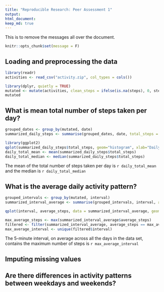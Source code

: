 ```yaml
---
title: "Reproducible Research: Peer Assessment 1"
output: 
html_document:
keep_md: true
---
```


This is to remove the messages all over the document.
```r
knitr::opts_chunk$set(message = F)
```


## Loading and preprocessing the data
```r
library(readr)
activities <- read_csv("activity.zip", col_types = cols())

library(dplyr, quietly = TRUE)
mutated <- mutate(activities, clean_steps = ifelse(is.na(steps), 0, steps))
mutated
```


## What is mean total number of steps taken per day?
```r
grouped_dates <- group_by(mutated, date)
summarized_daily_steps <- summarise(grouped_dates, date, total_steps = max(clean_steps))

library(ggplot2)
qplot(summarized_daily_steps$total_steps, geom="histogram", xlab="Daily total steps") 
daily_total_mean <- mean(summarized_daily_steps$total_steps)
daily_total_median <- median(summarized_daily_steps$total_steps)
```
The mean of the total number of steps taken per day is `r daily_total_mean` and the median is `r daily_total_median`

## What is the average daily activity pattern?



```r
grouped_intervals <- group_by(mutated, interval)
summarized_interval_average <- summarise(grouped_intervals, interval, average_steps = mean(clean_steps))

qplot(interval, average_steps, data = summarized_interval_average, geom="path", ylab="Average steps") 

max_average_steps <- max(summarized_interval_average$average_steps)
filtered <- filter(summarized_interval_average, average_steps == max_average_steps)
max_average_interval <- unique(filtered$interval)
```
The 5-minute interval, on average across all the days in the data set, contains the maximum number of steps is `r max_average_interval`

## Imputing missing values



## Are there differences in activity patterns between weekdays and weekends?
